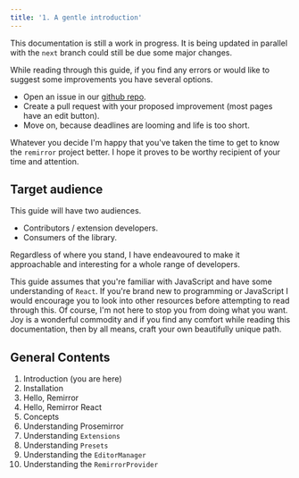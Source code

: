 ```yaml
---
title: '1. A gentle introduction'
---
```


This documentation is still a work in progress. It is being updated in parallel with the `next`
branch could still be due some major changes.

While reading through this guide, if you find any errors or would like to suggest some improvements
you have several options.

- Open an issue in our [github repo](https://github.com/issues).
- Create a pull request with your proposed improvement (most pages have an edit button).
- Move on, because deadlines are looming and life is too short.

Whatever you decide I'm happy that you've taken the time to get to know the `remirror` project
better. I hope it proves to be worthy recipient of your time and attention.

## Target audience

This guide will have two audiences.

- Contributors / extension developers.
- Consumers of the library.

Regardless of where you stand, I have endeavoured to make it approachable and interesting for a
whole range of developers.

This guide assumes that you're familiar with JavaScript and have some understanding of `React`. If
you're brand new to programming or JavaScript I would encourage you to look into other resources
before attempting to read through this. Of course, I'm not here to stop you from doing what you
want. Joy is a wonderful commodity and if you find any comfort while reading this documentation,
then by all means, craft your own beautifully unique path.

## General Contents

1. Introduction (you are here)
2. Installation
3. Hello, Remirror
4. Hello, Remirror React
5. Concepts
6. Understanding Prosemirror
7. Understanding `Extensions`
8. Understanding `Presets`
9. Understanding the `EditorManager`
10. Understanding the `RemirrorProvider`
